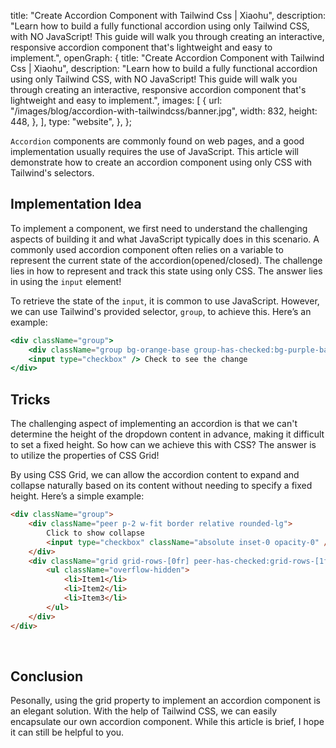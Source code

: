 
  title: "Create Accordion Component with Tailwind Css | Xiaohu",
  description: "Learn how to build a fully functional accordion using only Tailwind CSS, with NO JavaScript! This guide will walk you through creating an interactive, responsive accordion component that's lightweight and easy to implement.",
  openGraph: {
    title: "Create Accordion Component with Tailwind Css | Xiaohu",
    description: "Learn how to build a fully functional accordion using only Tailwind CSS, with NO JavaScript! This guide will walk you through creating an interactive, responsive accordion component that's lightweight and easy to implement.",
    images: [
      {
        url: "/images/blog/accordion-with-tailwindcss/banner.jpg",
        width: 832,
        height: 448,
      },
    ],
    type: "website",
  },
};

`Accordion` components are commonly found on web pages, and a good implementation usually requires the use of JavaScript. This article will demonstrate how to create an accordion component using only CSS with Tailwind's selectors.

## Implementation Idea

To implement a component, we first need to understand the challenging aspects of building it and what JavaScript typically does in this scenario. A commonly used accordion component often relies on a variable to represent the current state of the accordion(opened/closed). The challenge lies in how to represent and track this state using only CSS. The answer lies in using the `input` element!

To retrieve the state of the `input`, it is common to use JavaScript. However, we can use Tailwind's provided selector, `group`, to achieve this. Here’s an example:

```jsx
<div className="group">
    <div className="group bg-orange-base group-has-checked:bg-purple-base w-full h-6" />
    <input type="checkbox" /> Check to see the change
</div>
```
<ExampleOne />

## Tricks

The challenging aspect of implementing an accordion is that we can't determine the height of the dropdown content in advance, making it difficult to set a fixed height. So how can we achieve this with CSS? The answer is to utilize the properties of CSS Grid!

By using CSS Grid, we can allow the accordion content to expand and collapse naturally based on its content without needing to specify a fixed height. Here’s a simple example:
```html
<div className="group">
    <div className="peer p-2 w-fit border relative rounded-lg">
        Click to show collapse
        <input type="checkbox" className="absolute inset-0 opacity-0" />
    </div>
    <div className="grid grid-rows-[0fr] peer-has-checked:grid-rows-[1fr] transition-all">
        <ul className="overflow-hidden">
            <li>Item1</li>
            <li>Item2</li>
            <li>Item3</li>
        </ul>
    </div>
</div>
```
<ExampleTwo />

<BlogTip text="1. Overflow Hidden for Collapsible Items: For the child elements within the collapsible item, you must apply the `overflow-hidden` style. Otherwise, when the accordion is closed, the content might overflow and appear outside the container."/>
<br /> 
<BlogTip text="2. Scope of Input: The `input` element’s influence is limited to its parent, so we need to separate the trigger button and the accordion content container. This ensures that the input can still trigger the accordion content correctly."/>

## Conclusion

Pesonally, using the grid property to implement an accordion component is an elegant solution. With the help of Tailwind CSS, we can easily encapsulate our own accordion component. While this article is brief, I hope it can still be helpful to you.
